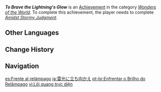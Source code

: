 {{Achievement Infobox
|id           = 84043
|order id     = 5022
|category     = Wonders of the World
|description  = Become the target of the [[Vision Hunt Decree]].
|requirements = Complete ''[[Amidst Stormy Judgment]].''
|primogems    = 5
|tracking     = 
|hidden       = 1
|quest        = Stillness, the Sublimation of Shadow
|topic        = 
|type         = Quest
}}
'''''To Brave the Lightning's Glow''''' is an [[Achievement]] in the category ''[[Wonders of the World]]''. To complete this achievement, the player needs to complete ''[[Amidst Stormy Judgment]].''
<!--
==Trivia==

==Video Guides==
{{EVT
|video1   = 
|caption1 = 
}}
-->
==Other Languages==
{{Other Languages
|en      = To Brave the Lightning's Glow
|zhs     = 直面雷光
|zhs_rm  = Zhímiàn Léiguāng
|zht     = 直面雷光
|zht_rm  = Zhímiàn Léiguāng
|zh_tl   = 
|ja      = 雷光に立ち向かえ
|ja_rm   = Raikou ni Tachimukae
|ja_tl   = 
|ko      = 뇌광 직격
|ko_tl   = Lightning Glow's Direct Hit
|es      = Frente al relámpago
|es_tl   = Facing the Lightning
|fr      = Face à l'éclat de la foudre
|fr_tl   = Facing the Lightning's Glow
|ru      = Встреча с молнией
|ru_tl   = Meeting with the Thunder
|th      = เผชิญหน้าสายฟ้า
|th_rm   = 
|th_tl   = 
|vi      = {{tt|Lôi quang|雷光}} {{tt|trực diện|直面}}
|vi_tl   = 
|de      = Gegenüber dem Glühen des Blitzes
|de_tl   = Opposite the Glow of Lightning
|id      = Menantang Cahaya Petir
|id_tl   = Challenging the Lightning's Glow
|pt      = Enfrentar o Brilho do Relâmpago
|pt_tl   = 
|tr      = Yıldırımın Parıltısına Meydan Oku
|tr_tl   = Challenge the Lightning's Flash
|it      = Affrontare il bagliore del fulmine
|it_tl   = 
}}

==Change History==
{{Change History|2.0}}
<!--
==References==
{{Reflist}}
-->
==Navigation==
{{Achievement Navbox|Wonders of the World|Quest}}

[[es:Frente al relámpago]]
[[ja:雷光に立ち向かえ]]
[[pt-br:Enfrentar o Brilho do Relâmpago]]
[[vi:Lôi quang trực diện]]